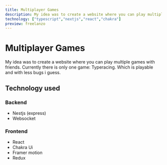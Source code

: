```yaml
---
title: Multiplayer Games
description: My idea was to create a website where you can play multiple games with friends.
technology: ["typescript","nextjs","react","chakra"]
preview: freelanzo
---
```

# Multiplayer Games
My idea was to create a website where you can play multiple games with friends.
Currently there is only one game: Typeracing. Which is playable and with less bugs i guess.

## Technology used
 ### Backend
 - Nestjs (express)
 - Websocket
 ### Frontend
 - React
 - Chakra Ui
 - Framer motion
 - Redux
 
